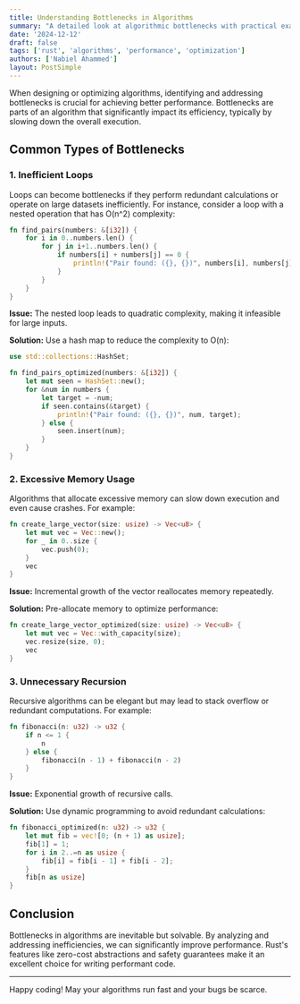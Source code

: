 ```yaml
---
title: Understanding Bottlenecks in Algorithms
summary: "A detailed look at algorithmic bottlenecks with practical examples."
date: '2024-12-12'
draft: false
tags: ['rust', 'algorithms', 'performance', 'optimization']
authors: ['Nabiel Ahammed']
layout: PostSimple
---
```


When designing or optimizing algorithms, identifying and addressing bottlenecks is crucial for achieving better performance. Bottlenecks are parts of an algorithm that significantly impact its efficiency, typically by slowing down the overall execution.

## Common Types of Bottlenecks

### 1. **Inefficient Loops**
Loops can become bottlenecks if they perform redundant calculations or operate on large datasets inefficiently. For instance, consider a loop with a nested operation that has O(n^2) complexity:

```rust
fn find_pairs(numbers: &[i32]) {
    for i in 0..numbers.len() {
        for j in i+1..numbers.len() {
            if numbers[i] + numbers[j] == 0 {
                println!("Pair found: ({}, {})", numbers[i], numbers[j]);
            }
        }
    }
}
```
**Issue:** The nested loop leads to quadratic complexity, making it infeasible for large inputs.

**Solution:** Use a hash map to reduce the complexity to O(n):

```rust
use std::collections::HashSet;

fn find_pairs_optimized(numbers: &[i32]) {
    let mut seen = HashSet::new();
    for &num in numbers {
        let target = -num;
        if seen.contains(&target) {
            println!("Pair found: ({}, {})", num, target);
        } else {
            seen.insert(num);
        }
    }
}
```

### 2. **Excessive Memory Usage**
Algorithms that allocate excessive memory can slow down execution and even cause crashes. For example:

```rust
fn create_large_vector(size: usize) -> Vec<u8> {
    let mut vec = Vec::new();
    for _ in 0..size {
        vec.push(0);
    }
    vec
}
```

**Issue:** Incremental growth of the vector reallocates memory repeatedly.

**Solution:** Pre-allocate memory to optimize performance:

```rust
fn create_large_vector_optimized(size: usize) -> Vec<u8> {
    let mut vec = Vec::with_capacity(size);
    vec.resize(size, 0);
    vec
}
```

### 3. **Unnecessary Recursion**
Recursive algorithms can be elegant but may lead to stack overflow or redundant computations. For example:

```rust
fn fibonacci(n: u32) -> u32 {
    if n <= 1 {
        n
    } else {
        fibonacci(n - 1) + fibonacci(n - 2)
    }
}
```

**Issue:** Exponential growth of recursive calls.

**Solution:** Use dynamic programming to avoid redundant calculations:

```rust
fn fibonacci_optimized(n: u32) -> u32 {
    let mut fib = vec![0; (n + 1) as usize];
    fib[1] = 1;
    for i in 2..=n as usize {
        fib[i] = fib[i - 1] + fib[i - 2];
    }
    fib[n as usize]
}
```

## Conclusion

Bottlenecks in algorithms are inevitable but solvable. By analyzing and addressing inefficiencies, we can significantly improve performance. Rust's features like zero-cost abstractions and safety guarantees make it an excellent choice for writing performant code.

---

Happy coding! May your algorithms run fast and your bugs be scarce.
